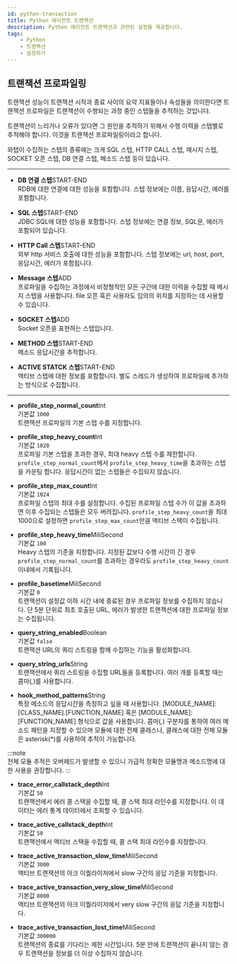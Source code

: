 ```yaml
---
id: python-transaction
title: Python 에이전트 트랜잭션
description: Python 에이전트 트랜잭션과 관련된 설정을 제공합니다.
tags:
    - Python
    - 트랜잭션
    - 설정하기
---
```


## 트랜잭션 프로파일링

트랜잭션 성능이 트랜잭션 시작과 종료 사이의 요약 지표들이나 속성들을 의미한다면 트랜잭션 프로파일은 트랜잭션이 수행되는 과정 중인 스텝들을 추적하는 것입니다.

트랜잭션이 느리거나 오류가 있다면 그 원인을 추적하기 위해서 수행 이력을 스텝별로 추적해야 합니다. 이것을 트랜잭션 프로파일링이라고 합니다.

와탭이 수집하는 스텝의 종류에는 크게 SQL 스텝, HTTP CALL 스텝, 메시지 스텝, SOCKET 오픈 스텝, DB 연결 스텝, 메소드 스텝 등이 있습니다. 

---

* **DB 연결 스텝**<span class='type'>START-END</span><br/>
    RDB에 대한 연결에 대한 성능을 포함합니다. 스텝 정보에는 이름, 응답시간, 에러를 포함합니다.

* **SQL 스텝**<span class='type'>START-END</span><br/>
    JDBC SQL에 대한 성능을 포함합니다. 스텝 정보에는 연결 정보, SQL문, 에러가 포함되어 있습니다.

* **HTTP Call 스텝**<span class='type'>START-END</span><br/>
    외부 http 서비스 호출에 대한 성능을 포함합니다. 스텝 정보에는 url, host, port, 응답시간, 에러가 포함됩니다.

<!-- 문의 file 오픈 혹은 사용자도 임의의 위치 지정? -->
* **Message 스텝**<span class='type'>ADD</span><br/>
    프로파일을 수집하는 과정에서 비정형적인 모든 구간에 대한 이력을 수집할 때 메시지 스텝을 사용합니다. file 오픈 혹은 사용자도 임의의 위치를 지정하는 데 사용할 수 있습니다. 

* **SOCKET 스텝**<span class='type'>ADD</span><br/>
    Socket 오픈을 표현하는 스텝입니다.

* **METHOD 스텝**<span class='type'>START-END</span><br/>
    메소드 응답시간을 추적합니다.

* **ACTIVE STATCK 스텝**<span class='type'>START-END</span><br/>
    액티브 스텝에 대한 정보를 포함합니다. 별도 스레드가 생성하여 프로파일에 추가하는 방식으로 수집합니다.

---

* **profile_step_normal_count**<span class='type'>Int</span><br/>
    기본값 `1000`<br/>
    트랜잭션 프로파일의 기본 스텝 수를 지정합니다.

* **profile_step_heavy_count**<span class='type'>Int</span><br/>
    기본값 `1020`<br/>
    프로파일 기본 스텝을 초과한 경우, 최대 heavy 스텝 수를 제한합니다. `profile_step_normal_count`에서 `profile_step_heavy_time`을 초과하는 스텝을 카운팅 합니다. 응답시간이 없는 스텝들은 수집되지 않습니다.

* **profile_step_max_count**<span class='type'>Int</span><br/>
    기본값 `1024`<br/>
    프로파일 스텝의 최대 수를 설정합니다. 수집된 프로파일 스텝 수가 이 값을 초과하면 이후 수집되는 스텝들은 모두 버려집니다. `profile_step_heavy_count`을 최대 1000으로 설정하면 `profile_step_max_count`만큼 액티브 스택이 수집됩니다.

* **profile_step_heavy_time**<span class='type'>MiliSecond</span><br/>
    기본값 `100`<br/>
    Heavy 스텝의 기준을 지정합니다. 지정된 값보다 수행 시간이 긴 경우 `profile_step_normal_count`를 초과하는 경우라도 `profile_step_heavy_count` 이내에서 기록됩니다.

* **profile_basetime**<span class='type'>MiliSecond</span><br/>
    기본값 `0`<br/>
    트랜잭션이 설정값 이하 시간 내에 종료된 경우 프로파일 정보를 수집하지 않습니다. 단 5분 단위로 최초 호출된 URL, 에러가 발생한 트랜잭션에 대한 프로파일 정보는 수집됩니다.

* **query_string_enabled**<span class='type'>Boolean</span><br/>
    기본값 `false`<br/>
    트랜잭션 URL의 쿼리 스트링을 함께 수집하는 기능을 활성화합니다.

* **query_string_urls**<span class='type'>String</span><br/>
    트랜잭션에서 쿼리 스트링을 수집할 URL들을 등록합니다. 여러 개를 등록할 때는 콤마(*,*)를 사용합니다.  

* **hook_method_patterns**<span class='type'>String</span><br/>
    특정 메소드의 응답시간을 측정하고 싶을 때 사용합니다. [MODULE_NAME]:[CLASS_NAME].[FUNCTION_NAME] 혹은 [MODULE_NAME]:[FUNCTION_NAME] 형식으로 값을 사용합니다. 콤마(*,*) 구분자를 통하여 여러 메소드 패턴을 지정할 수 있으며 모듈에 대한 전체 클래스나, 클래스에 대한 전체 모듈은 asterisk(*)를 사용하여 추적이 가능합니다. 

:::note    
전체 모듈 추적은 오버헤드가 발생할 수 있으니 가급적 정확한 모듈명과 메소드명에 대한 사용을 권장합니다.
:::

* **trace_error_callstack_depth**<span class='type'>Int</span><br/>
    기본값 `50`<br/>
    트랜잭션에서 에러 콜 스택을 수집할 때, 콜 스택 최대 라인수를 지정합니다. 이 데이터는 에러 통계 데이터에서 조회할 수 있습니다.       

* **trace_active_callstack_depth**<span class='type'>Int</span><br/>
    기본값 `50`<br/>
    트랜잭션에서 액티브 스택을 수집할 때, 콜 스택 최대 라인수를 지정합니다.

* **trace_active_transaction_slow_time**<span class='type'>MiliSecond</span><br/>
    기본값 `3000`<br/>
    액티브 트랜잭션의 아크 이퀄라이저에서 slow 구간의 응답 기준을 지정합니다.   

* **trace_active_transaction_very_slow_time**<span class='type'>MiliSecond</span><br/>
    기본값 `8000`<br/>
    액티브 트랜잭션의 아크 이퀄라이저에서 very slow 구간의 응답 기준을 지정합니다.  

* **trace_active_transaction_lost_time**<span class='type'>MiliSecond</span><br/>
    기본값 `300000`<br/>
    트랜잭션의 종료를 기다리는 제한 시간입니다. 5분 안에 트랜잭션이 끝나지 않는 경우 트랜잭션을 정보를 더 이상 수집하지 않습니다.  